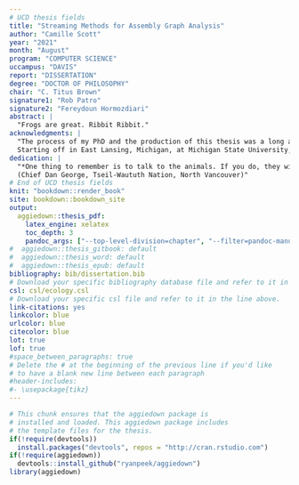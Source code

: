 ```yaml
---
# UCD thesis fields
title: "Streaming Methods for Assembly Graph Analysis"
author: "Camille Scott"
year: "2021"
month: "August"
program: "COMPUTER SCIENCE"
uccampus: "DAVIS"
report: "DISSERTATION"
degree: "DOCTOR OF PHILOSOPHY"
chair: "C. Titus Brown"
signature1: "Rob Patro"
signature2: "Fereydoun Hormozdiari"
abstract: |
  "Frogs are great. Ribbit Ribbit."
acknowledgments: |
  "The process of my PhD and the production of this thesis was a long a difficult process. During it all, I transitioned genders, moved across the country and changed institutions from Michigan State University to University of California Davis, met my partner and eventual wife, struggled through mental health problems, adopted a family of pets and found a network of close friends, and generally, built a life."
  Starting off in East Lansing, Michigan, at Michigan State University, 
dedication: |
  "*One thing to remember is to talk to the animals. If you do, they will talk back to you. But if you don’t talk to them, they won’t talk back to you, then you won’t understand. And when you don’t understand, you will fear, and when you fear, you will destroy the animals, and if you destroy the animals, you will destroy yourself*"    
  (Chief Dan George, Tseil-Waututh Nation, North Vancouver)"
# End of UCD thesis fields
knit: "bookdown::render_book"
site: bookdown::bookdown_site
output: 
  aggiedown::thesis_pdf: 
    latex_engine: xelatex
    toc_depth: 3
    pandoc_args: ["--top-level-division=chapter", "--filter=pandoc-manubot-cite"]
#  aggiedown::thesis_gitbook: default
#  aggiedown::thesis_word: default
#  aggiedown::thesis_epub: default
bibliography: bib/dissertation.bib
# Download your specific bibliography database file and refer to it in the line above.
csl: csl/ecology.csl
# Download your specific csl file and refer to it in the line above.
link-citations: yes
linkcolor: blue
urlcolor: blue
citecolor: blue
lot: true
lof: true
#space_between_paragraphs: true
# Delete the # at the beginning of the previous line if you'd like
# to have a blank new line between each paragraph
#header-includes:
#- \usepackage{tikz}
---
```


<!--
Above is the YAML (YAML Ain't Markup Language) header that includes a lot of metadata used to produce the document.  Be careful with spacing in this header!

If you'd like to include a comment that won't be produced in your resulting file enclose it in a block like this.
-->

<!--
If you receive a duplicate label error after knitting, make sure to delete the index.Rmd file and then knit again.
-->

```r
# This chunk ensures that the aggiedown package is
# installed and loaded. This aggiedown package includes
# the template files for the thesis.
if(!require(devtools))
  install.packages("devtools", repos = "http://cran.rstudio.com")
if(!require(aggiedown))
  devtools::install_github("ryanpeek/aggiedown")
library(aggiedown)
```

